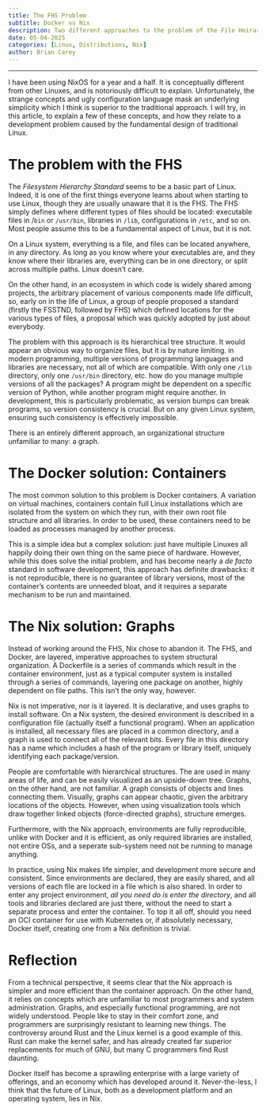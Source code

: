 ```yaml
---
title: The FHS Problem
subtitle: Docker vs Nix
description: Two different approaches to the problem of the File Heirarchy Standard
date: 05-04-2025
categories: [Linux, Distributions, Nix]
author: Brian Carey
---
```


---

I have been using NixOS for a year and a half. It is conceptually different from other Linuxes, and is notoriously difficult to explain. Unfortunately, the strange concepts and ugly configuration language mask an underlying simplicity which I think is superior to the traditional approach. I will try, in this article, to explain a few of these concepts, and how they relate to a development problem caused by the fundamental design of traditional Linux.

# The problem with the FHS

The *Filesystem Hierarchy Standard* seems to be a basic part of Linux. Indeed, it is one of the first things everyone learns about when starting to use Linux, though they are usually unaware that it is the FHS. The FHS simply defines where different types of files should be located: executable files in /`bin` or `/usr/bin`, libraries in `/lib`, configurations in `/etc`, and so on. Most people assume this to be a fundamental aspect of Linux, but it is not.

On a Linux system, everything is a file, and files can be located anywhere, in any directory. As long as you know where your executables are, and they know where their libraries are, everything can be in one directory, or split across multiple paths. Linux doesn't care.

On the other hand, in an ecosystem in which code is widely shared among projects, the arbitrary placement of various components made life difficult, so, early on in the life of Linux, a group of people proposed a standard (firstly the FSSTND, followed by FHS) which defined locations for the various types of files, a proposal which was quickly adopted by just about everybody.

The problem with this approach is its hierarchical tree structure. It would appear an obvious way to organize files, but it is by nature limiting. in modern programming, multiple versions of programming languages and libraries are necessary, not all of which are compatible. With only one `/lib` directory, only one `/usr/bin` directory, etc. how do you manage multiple versions of all the packages? A program might be dependent on a specific version of Python, while another program might require another. In development, this is particularly problematic, as version bumps can break programs, so version consistency is crucial. But on any given Linux system, ensuring such consistency is effectively impossible.

There is an entirely different approach, an organizational structure unfamiliar to many: a graph.

# The Docker solution: Containers

The most common solution to this problem is Docker containers. A variation on virtual machines, containers contain full Linux installations which are isolated from the system on which they run, with their own root file structure and all libraries. In order to be used, these containers need to be loaded as processes managed by another process.

This is a simple idea but a complex solution: just have multiple Linuxes all happily doing their own thing on the same piece of hardware. However, while this does solve the initial problem, and has become nearly a *de facto* standard in software development, this approach has definite drawbacks: it is not reproducible, there is no guarantee of library versions, most of the container's contents are unneeded bloat, and it requires a separate mechanism to be run and maintained.

# The Nix solution: Graphs

Instead of working around the FHS, Nix chose to abandon it. The FHS, and Docker, are layered, imperative approaches to system structural organization. A Dockerfile is a series of commands which result in the container environment, just as a typical computer system is installed through a series of commands, layering one package on another, highly dependent on file paths. This isn't the only way, however.

Nix is not imperative, nor is it layered. It is declarative, and uses graphs to install software. On a Nix system, the desired environment is described in a configuration file (actually itself a functional program). When an application is installed, all necessary files are placed in a common directory, and a graph is used to connect all of the relevant bits. Every file in this directory has a name which includes a hash of the program or library itself, uniquely identifying each package/version.

People are comfortable with hierarchical structures. The are used in many areas of life, and can be easily visualized as an upside-down tree. Graphs, on the other hand, are not familiar. A graph consists of objects and lines connecting them. Visually, graphs can appear chaotic, given the arbitrary locations of the objects. However, when using visualization tools which draw together linked objects (force-directed graphs), structure emerges.

Furthermore, with the Nix approach, environments are fully reproducible, unlike with Docker and it is efficient, as only required libraries are installed, not entire OSs, and a seperate sub-system need not be running to manage anything.

In practice, using Nix makes life simpler, and development more secure and consistent. Since environments are declared, they are easily shared, and all versions of each file are locked in a file which is also shared. In order to enter any project environment, *all you need do is enter the directory*, and all tools and libraries declared are just there, without the need to start a separate process and enter the container. To top it all off, should you need an OCI container for use with Kubernetes or, if absolutely necessary, Docker itself, creating one from a Nix definition is trivial.

# Reflection

From a technical perspective, it seems clear that the Nix approach is simpler and more efficient than the container approach. On the other hand, it relies on concepts which are unfamiliar to most programmers and system administration. Graphs, and especially functional programming, are not widely understood. People like to stay in their comfort zone, and programmers are surprisingly resistant to learning new things. The controversy around Rust and the Linux kernel is a good example of this. Rust can make the kernel safer, and has already created far superior replacements for much of GNU, but many C programmers find Rust daunting.

Docker itself has become a sprawling enterprise with a large variety of offerings, and an economy which has developed around it. Never-the-less, I think that the future of Linux, both as a development platform and an operating system, lies in Nix.
